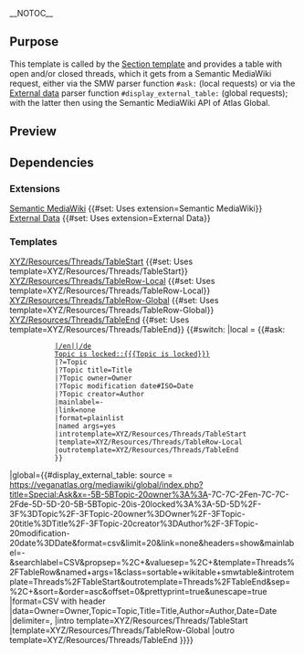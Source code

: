 <noinclude>__NOTOC__
{{X/General/Partial|Section}}
== Purpose ==
This template is called by the [[Template:Section|Section template]] and provides a table with open and/or closed threads, which it gets from a Semantic MediaWiki request, either via the SMW parser function <code>#ask:</code> (local requests) or via the [https://www.mediawiki.org/wiki/Extension:External_Data External data] parser function <code>#display_external_table:</code> (global requests); with the latter then using the Semantic MediaWiki API of Atlas Global.

== Preview ==
{{X/Threads/TableStart}}
{{X/Threads/TableRow-Local|Topic=Example-Link-Won't-Work|Title=Permalink to a discussion|Author=John Doe|Date=2023-01-01}}
{{X/Threads/TableRow-Local|Topic=Example-Link-Won't-Work|Title=Permalink to another discussion|Author=Jane Doe|Date=2023-01-01}}
{{X/Threads/TableEnd}}

== Dependencies ==
=== Extensions ===
[https://www.mediawiki.org/wiki/Extension:Semantic_MediaWiki Semantic MediaWiki] {{#set: Uses extension=Semantic MediaWiki}}<br>
[https://www.mediawiki.org/wiki/Extension:External_Data External Data] {{#set: Uses extension=External Data}}<br>

=== Templates ===
[[Template:X/Threads/TableStart|XYZ/Resources/Threads/TableStart]] {{#set: Uses template=XYZ/Resources/Threads/TableStart}}<br>
[[Template:X/Threads/TableRow-Local|XYZ/Resources/Threads/TableRow-Local]] {{#set: Uses template=XYZ/Resources/Threads/TableRow-Local}}<br>
[[Template:X/Threads/TableRow-Global|XYZ/Resources/Threads/TableRow-Global]] {{#set: Uses template=XYZ/Resources/Threads/TableRow-Global}}<br>
[[Template:X/Threads/TableEnd|XYZ/Resources/Threads/TableEnd]] {{#set: Uses template=XYZ/Resources/Threads/TableEnd}}
</noinclude>
<includeonly>{{#switch: {{{source}}}
|local =    {{#ask:
            [[Topic owner::{{{sourcepage}}}||{{{sourcepage}}}/en||{{{sourcepage}}}/de]]
            [[Topic is locked::{{{Topic is locked}}}]]
            |?=Topic
            |?Topic title=Title
            |?Topic owner=Owner
            |?Topic modification date#ISO=Date
            |?Topic creator=Author
            |mainlabel=-
            |link=none
            |format=plainlist
            |named args=yes
            |introtemplate=XYZ/Resources/Threads/TableStart
            |template=XYZ/Resources/Threads/TableRow-Local
            |outrotemplate=XYZ/Resources/Threads/TableEnd
            }}
|global={{#display_external_table: source = https://veganatlas.org/mediawiki/global/index.php?title=Special:Ask&x=-5B-5BTopic-20owner%3A%3A{{{sourcepage}}}-7C-7C{{{sourcepage}}}-2Fen-7C-7C{{{sourcepage}}}-2Fde-5D-5D-20-5B-5BTopic-20is-20locked%3A%3A{{{Topic is locked}}}-5D-5D%2F-3F%3DTopic%2F-3FTopic-20owner%3DOwner%2F-3FTopic-20title%3DTitle%2F-3FTopic-20creator%3DAuthor%2F-3FTopic-20modification-20date%3DDate&format=csv&limit=20&link=none&headers=show&mainlabel=-&searchlabel=CSV&propsep=%2C+&valuesep=%2C+&template=Threads%2FTableRow&named+args=1&class=sortable+wikitable+smwtable&introtemplate=Threads%2FTableStart&outrotemplate=Threads%2FTableEnd&sep=%2C+&sort=&order=asc&offset=0&prettyprint=true&unescape=true
|format=CSV with header
|data=Owner=Owner,Topic=Topic,Title=Title,Author=Author,Date=Date
|delimiter=,
|intro template=XYZ/Resources/Threads/TableStart
|template=XYZ/Resources/Threads/TableRow-Global
|outro template=XYZ/Resources/Threads/TableEnd
}}}}</includeonly>